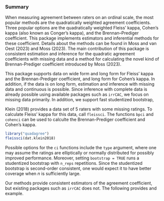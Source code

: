 ### Summary

When measuring agreement between raters on an ordinal scale, the most popular methods are the quadratically weighted agreement coefficients. Three popular options are the quadratically weighted Fleiss' kappa, Cohen's kappa (also known as Conger's kappa), and the Brennan--Prediger coefficient. This package implements estimators and inferential methods for these coefficient. Details about the methods can be found in Moss and van Oest (2023) and Moss (2023). The main contribution of this package is consistent estimation and inference for the quadratic agreement coefficients with missing data and a method for calculating the novel kind of Brennan-Prediger coefficient introduced by Moss (2023).

This package supports data on wide form and long form for Fleiss' kappa and the Brennan-Prediger coefficient, and long form for Cohen's kappa. In addition, if the data is on long form, estimation and inference with missing data and continuous is possible. Since inference with complete data is already possible using available packages such as `irrCAC`, we focus on missing data primarily. In addition, we support fast studentized bootstrap, 

Klein (2018) provides a data set of $5$ raters with some missing ratings. To calculate Fleiss' kappa for this data, call `fleissci`. The functions `bpci` and `cohenci` can be used to calculte the Brennan-Prediger coefficient and Cohen's kappa.

```r
library("quadagree")
fleissci(dat.klein2018)
```

Possible options for the `ci` functions include the `type` argument, where one may assume the ratings are elliptically or normally distributed for possibly improved performance. Moreover, setting `bootstrap = TRUE` runs a studentized bootstrap with `n_reps` repetitions. Since the studentized bootstrap is second-order consistent, one would expect it to have better coverage when $n$ is sufficiently large.

Our methods provide consistent estimators of the agreement coefficient, but existing packages such as `irrCAC` does not. The following provides and example.
